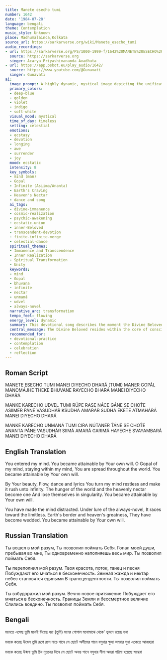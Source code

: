 ```yaml
---
title: Manete esecho tumi
number: 1642
date: '1984-07-28'
language: bengali
theme: Contemplation
music_style: Unknown
place: Madhumalainca,Kolkata
source_url: https://sarkarverse.org/wiki/Manete_esecho_tumi
audio_recordings:
- url: https://sarkarverse.org/PS/1000-1999-f/1642%20MANETE%20ESECHO%20TUMI%20MANEI.mp3
  source: https://sarkarverse.org
  singer: Acarya Priyashivananda Avadhuta
- url: https://app.psbot.eu/play_audio/1642/
  source: https://www.youtube.com/@Gunavati
  singer: Gunavati
ai:
  image_prompt: A highly dynamic, mystical image depicting the unification of inner consciousness and cosmic expanse. At the center, a luminous, swirling core of indigo and violet light represents the awakened mind, harboring a radiating golden-blue figure (Psychic Gopal). Streaks of ecstatic energy and light emanate outwards from this core, dissolving the boundary between a subtly visible earthly plane (represented by soft white and earth tones) and the limitless deep blue and violet cosmos above, symbolizing the mind racing toward the Infinite and the merging of earthly limits with heavenly glory. Style should be transcendental digital painting with high saturation.
  primary_colors:
  - deep-blue
  - golden
  - violet
  - indigo
  - soft-white
  visual_mood: mystical
  time_of_day: timeless
  setting: celestial
  emotions:
  - ecstasy
  - devotion
  - longing
  - awe
  - surrender
  - joy
  mood: ecstatic
  intensity: 8
  key_symbols:
  - mind (man)
  - Gopal
  - Infinite (Asiima/Ananta)
  - Earth's Craving
  - Heaven's Nectar
  - dance and song
  ai_tags:
  - divine-immanence
  - cosmic-realization
  - psychic-awakening
  - ecstatic-union
  - inner-Beloved
  - transcendent-devotion
  - finite-infinite-merge
  - celestial-dance
  spiritual_themes:
  - Immanence and Transcendence
  - Inner Realization
  - Spiritual Transformation
  - Unity
  keywords:
  - mind
  - Gopal
  - bhuvana
  - infinite
  - nectar
  - unmaná
  - udvel
  - always-novel
  narrative_arc: transformation
  tempo_feel: flowing
  energy_level: dynamic
  summary: This devotional song describes the moment the Divine Beloved (Gopal) arrives within the devotee's mind, simultaneously flooding the entire cosmos with presence. This realization makes the mind effusive and distracted, compelling it to race toward the Infinite. The experience culminates in a spiritual unity where the limitations and desires of the earthly realm merge perfectly with the grandeur and immortality of the divine realm.
  central_message: The Divine Beloved resides within the core of consciousness, and this inner presence is the irresistible force that guides the seeker toward the ecstatic realization of unity between the finite and the infinite.
  recommended_for:
  - devotional-practice
  - contemplation
  - celebration
  - reflection
---
```


## Roman Script

MANETE ESECHO TUMI
MANEI DIYECHO DHARÁ (TUMI)
MANER GOPÁL MANOMÁJHE THEKE
BHUVANE RAYECHO BHARÁ
MANEI DIYECHO DHARÁ

MANKE KARECHO UDVEL TUMI
RÚPE RASE NÁCE GÁNE
SE CHOT́E ASIIMER PÁNE
VASUDHÁR KŚUDHÁ AMARÁR SUDHÁ
EKETE ÁTMAHÁRÁ
MANEI DIYECHO DHARÁ

MANKE KARECHO UNMANÁ TUMI
CIRA NÚTANER T́ÁNE
SE CHOT́E ANANTA PÁNE
VASUDHÁR SIIMÁ AMARÁ GARIMÁ
HAYECHE SVAYAMBARÁ
MANEI DIYECHO DHARÁ

## English Translation

You entered my mind.
You became attainable by Your own will.
O Gopal of my mind, staying within my mind,
You are spread throughout the world.
You became attainable by Your own will.

By Your beauty,
Flow, dance and lyrics
You turn my mind restless and make it rush unto infinity.
The hunger of the world
and the heavenly nectar become one
And lose themselves in singularity.
You became attainable by Your own will.

You have made the mind distracted.
Under lure of the always-novel,
It races toward the limitless.
Earth's border and heaven's greatness,
They have become wedded.
You became attainable by Your own will.

## Russian Translation

Ты вошел в мой разум,
Ты позволил поймать Себя.
Гопал моей души, пребывая во мне,
Ты одновременно наполняешь весь мир.
Ты позволил поймать Себя.

Ты переполнил мой разум.
Твоя красота, поток, танец и песня
Побуждают его мчаться в бесконечность.
Земная жажда и нектар небес
становятся едиными
В трансцендентности.
Ты позволил поймать Себя.

Ты взбудоражил мой разум.
Вечно новое притяжение
Побуждает его мчаться в бесконечность.
Границы Земли и бессмертное величие
Слились воедино.
Ты позволил поймать Себя.

## Bengali

মনেতে এসেছ তুমি
মনেই দিয়েছ ধরা (তুমি)
মনের গোপাল মনোমাঝে থেকে'
ভুবনে রয়েছ ভরা

মনকে করেছ উদ্বেল তুমি
রূপে রসে নাচে গানে
সে ছোটে অসীমের পানে
বসুধার ক্ষুধা অমরার সুধা
একেতে আত্মহারা

মনকে করেছ উন্মনা তুমি
চির নূতনের টানে
সে ছোটে অনন্ত পানে
বসুধার সীমা অমরা গরিমা
হয়েছে স্বয়ম্বরা
